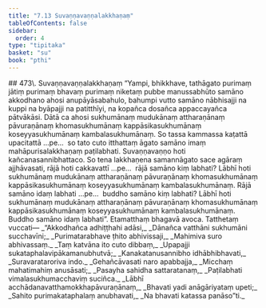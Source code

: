 ```yaml
---
title: "7.13 Suvaṇṇavaṇṇalakkhaṇaṃ"
tableOfContents: false
sidebar:
  order: 4
type: "tipitaka"
basket: "su"
book: "pthi"
---
```



<DynamicBreadcrumb />

<Paragraph type="center" book="pthi">
## 473\. Suvaṇṇavaṇṇalakkhaṇaṃ
</Paragraph>

<Division number="218" book="pthi">

<Paragraph number="474" book="pthi">
“Yampi, bhikkhave, tathāgato purimaṃ jātiṃ purimaṃ bhavaṃ purimaṃ niketaṃ pubbe manussabhūto samāno akkodhano ahosi anupāyāsabahulo, bahumpi vutto samāno nābhisajji na kuppi na byāpajji na patitthīyi, na kopañca dosañca appaccayañca pātvākāsi. Dātā ca ahosi sukhumānaṃ mudukānaṃ attharaṇānaṃ pāvuraṇānaṃ khomasukhumānaṃ kappāsikasukhumānaṃ koseyyasukhumānaṃ kambalasukhumānaṃ. So tassa kammassa kaṭattā upacitattā …pe…  so tato cuto itthattaṃ āgato samāno imaṃ mahāpurisalakkhaṇaṃ paṭilabhati. Suvaṇṇavaṇṇo hoti kañcanasannibhattaco.
</Paragraph>

<Paragraph number="475" book="pthi">
So tena lakkhaṇena samannāgato sace agāraṃ ajjhāvasati, rājā hoti cakkavattī …pe…  rājā samāno kiṃ labhati? Lābhī hoti sukhumānaṃ mudukānaṃ attharaṇānaṃ pāvuraṇānaṃ khomasukhumānaṃ kappāsikasukhumānaṃ koseyyasukhumānaṃ kambalasukhumānaṃ. Rājā samāno idaṃ labhati …pe…  buddho samāno kiṃ labhati? Lābhī hoti sukhumānaṃ mudukānaṃ attharaṇānaṃ pāvuraṇānaṃ khomasukhumānaṃ kappāsikasukhumānaṃ koseyyasukhumānaṃ kambalasukhumānaṃ. Buddho samāno idaṃ labhati”. Etamatthaṃ bhagavā avoca.
</Paragraph>

</Division>
<Division number="219" book="pthi">

<Paragraph number="476" book="pthi">
Tatthetaṃ vuccati—
</Paragraph>

<Paragraph number="477" type="verses" book="pthi">
_“Akkodhañca adhiṭṭhahi adāsi,_  
_Dānañca vatthāni sukhumāni succhavīni;_  
_Purimatarabhave ṭhito abhivissaji,_  
_Mahimiva suro abhivassaṃ._  

</Paragraph>

<Paragraph number="478" type="verses" book="pthi">
_Taṃ katvāna ito cuto dibbaṃ,_  
_Upapajji sukataphalavipākamanubhutvā;_  
_Kanakatanusannibho idhābhibhavati,_  
_Suravarataroriva indo._  

</Paragraph>

<Paragraph number="479" type="verses" book="pthi">
_Gehañcāvasati naro apabbajja,_  
_Micchaṃ mahatimahiṃ anusāsati;_  
_Pasayha sahidha sattaratanaṃ,_  
_Paṭilabhati vimalasukhumacchaviṃ suciñca._  

</Paragraph>

<Paragraph number="480" type="verses" book="pthi">
_Lābhī acchādanavatthamokkhapāvuraṇānaṃ,_  
_Bhavati yadi anāgāriyataṃ upeti;_  
_Sahito purimakataphalaṃ anubhavati,_  
_Na bhavati katassa panāso”ti._
</Paragraph>
</Division>